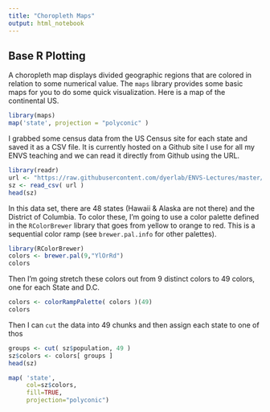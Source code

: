 ```yaml
---
title: "Choropleth Maps"
output: html_notebook
---
```


## Base R Plotting

A choropleth map displays divided geographic regions that are colored in relation to some numerical value.  The `maps` library provides some basic maps for you to do some quick visualization.  Here is a map of the continental US.  

```r
library(maps)
map('state', projection = "polyconic" )
```


I grabbed some census data from the US Census site for each state and saved it as a CSV file.  It is currently hosted on a Github site I use for all my ENVS teaching and we can read it directly from Github using the URL.

```r
library(readr)
url <- "https://raw.githubusercontent.com/dyerlab/ENVS-Lectures/master/lectures/spatial/basic_maps/states.csv"
sz <- read_csv( url )
head(sz)
```
In this data set, there are 48 states (Hawaii & Alaska are not there) and the District of Columbia.  To color these, I'm going to use a color palette defined in the `RColorBrewer` library that goes from yellow to orange to red.  This is a sequential color ramp (see  `brewer.pal.info` for other palettes).

```r
library(RColorBrewer)
colors <- brewer.pal(9,"YlOrRd")
colors
```

Then I'm going stretch these colors out from 9 distinct colors to 49 colors, one for each State and D.C.

```r
colors <- colorRampPalette( colors )(49)
colors
```

Then I can `cut` the data into 49 chunks and then assign each state to one of thos



```r
groups <- cut( sz$population, 49 )
sz$colors <- colors[ groups ]
head(sz)
```

```r
map( 'state', 
     col=sz$colors, 
     fill=TRUE, 
     projection="polyconic")
```